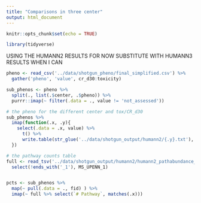 ```yaml
---
title: "Comparisons in three center"
output: html_document
---
```


```r
knitr::opts_chunk$set(echo = TRUE)
```

```r
library(tidyverse)
```

USING THE HUMANN2 RESULTS FOR NOW
SUBSTITUTE WITH HUMANN3 RESULTS WHEN I CAN

```r
pheno <- read_csv('../data/shotgun_pheno/final_simplified.csv') %>% 
  gather('pheno', 'value', cr_d30:toxicity) 

sub_phenos <- pheno %>% 
  split(., list(.$center, .$pheno)) %>% 
  purrr::imap(~ filter(.data = ., value != 'not_assessed'))
```


```r
# the pheno for the different center and tox/CR_d30
sub_phenos %>% 
  imap(function(.x, .y){
    select(.data = .x, value) %>% 
      t() %>% 
      write.table(str_glue('../data/shotgun_output/humann2/{.y}.txt'), sep = '\t', quote = F, row.names = T, col.names = F)
  })
```

```r
# the pathway counts table
full <- read_tsv('../data/shotgun_output/humann2/humann2_pathabundance_CART.tsv') %>% 
  select(!ends_with('_1'), MS_UPENN_1)


pcts <- sub_phenos %>% 
  map(~ pull(.data = ., fid) ) %>% 
  imap(~ full %>% select(`# Pathway`, matches(.x))) 
```



